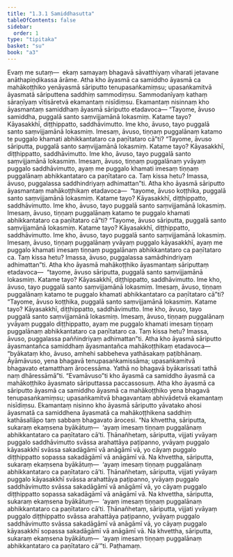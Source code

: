 ```yaml
---
title: "1.3.1 Samiddhasutta"
tableOfContents: false
sidebar:
  order: 1
type: "tipitaka"
basket: "su"
book: "a3"
---
```



<DynamicBreadcrumb />

<Division number="21" book="a3">

<Paragraph number="93" book="a3">
Evaṃ me sutaṃ—  ekaṃ samayaṃ bhagavā sāvatthiyaṃ viharati jetavane anāthapiṇḍikassa ārāme. Atha kho āyasmā ca samiddho āyasmā ca mahākoṭṭhiko yenāyasmā sāriputto tenupasaṅkamiṃsu; upasaṅkamitvā āyasmatā sāriputtena saddhiṃ sammodiṃsu. Sammodanīyaṃ kathaṃ sāraṇīyaṃ vītisāretvā ekamantaṃ nisīdiṃsu. Ekamantaṃ nisinnaṃ kho āyasmantaṃ samiddhaṃ āyasmā sāriputto etadavoca—
</Paragraph>

<Paragraph number="94" book="a3">
“Tayome, āvuso samiddha, puggalā santo saṃvijjamānā lokasmiṃ. Katame tayo? Kāyasakkhī, diṭṭhippatto, saddhāvimutto. Ime kho, āvuso, tayo puggalā santo saṃvijjamānā lokasmiṃ. Imesaṃ, āvuso, tiṇṇaṃ puggalānaṃ katamo te puggalo khamati abhikkantataro ca paṇītataro cā”ti?
</Paragraph>

<Paragraph number="95" book="a3">
“Tayome, āvuso sāriputta, puggalā santo saṃvijjamānā lokasmiṃ. Katame tayo? Kāyasakkhī, diṭṭhippatto, saddhāvimutto. Ime kho, āvuso, tayo puggalā santo saṃvijjamānā lokasmiṃ. Imesaṃ, āvuso, tiṇṇaṃ puggalānaṃ yvāyaṃ puggalo saddhāvimutto, ayaṃ me puggalo khamati imesaṃ tiṇṇaṃ puggalānaṃ abhikkantataro ca paṇītataro ca. Taṃ kissa hetu? Imassa, āvuso, puggalassa saddhindriyaṃ adhimattan”ti.
</Paragraph>

<Paragraph number="96" book="a3">
Atha kho āyasmā sāriputto āyasmantaṃ mahākoṭṭhikaṃ etadavoca—  “tayome, āvuso koṭṭhika, puggalā santo saṃvijjamānā lokasmiṃ. Katame tayo? Kāyasakkhī, diṭṭhippatto, saddhāvimutto. Ime kho, āvuso, tayo puggalā santo saṃvijjamānā lokasmiṃ. Imesaṃ, āvuso, tiṇṇaṃ puggalānaṃ katamo te puggalo khamati abhikkantataro ca paṇītataro cā”ti?
</Paragraph>

<Paragraph number="97" book="a3">
“Tayome, āvuso sāriputta, puggalā santo saṃvijjamānā lokasmiṃ. Katame tayo? Kāyasakkhī, diṭṭhippatto, saddhāvimutto. Ime kho, āvuso, tayo puggalā santo saṃvijjamānā lokasmiṃ. Imesaṃ, āvuso, tiṇṇaṃ puggalānaṃ yvāyaṃ puggalo kāyasakkhī, ayaṃ me puggalo khamati imesaṃ tiṇṇaṃ puggalānaṃ abhikkantataro ca paṇītataro ca. Taṃ kissa hetu? Imassa, āvuso, puggalassa samādhindriyaṃ adhimattan”ti.
</Paragraph>

<Paragraph number="98" book="a3">
Atha kho āyasmā mahākoṭṭhiko āyasmantaṃ sāriputtaṃ etadavoca—  “tayome, āvuso sāriputta, puggalā santo saṃvijjamānā lokasmiṃ. Katame tayo? Kāyasakkhī, diṭṭhippatto, saddhāvimutto. Ime kho, āvuso, tayo puggalā santo saṃvijjamānā lokasmiṃ. Imesaṃ, āvuso, tiṇṇaṃ puggalānaṃ katamo te puggalo khamati abhikkantataro ca paṇītataro cā”ti?
</Paragraph>

<Paragraph number="99" book="a3">
“Tayome, āvuso koṭṭhika, puggalā santo saṃvijjamānā lokasmiṃ. Katame tayo? Kāyasakkhī, diṭṭhippatto, saddhāvimutto. Ime kho, āvuso, tayo puggalā santo saṃvijjamānā lokasmiṃ. Imesaṃ, āvuso, tiṇṇaṃ puggalānaṃ yvāyaṃ puggalo diṭṭhippatto, ayaṃ me puggalo khamati imesaṃ tiṇṇaṃ puggalānaṃ abhikkantataro ca paṇītataro ca. Taṃ kissa hetu? Imassa, āvuso, puggalassa paññindriyaṃ adhimattan”ti.
</Paragraph>

<Paragraph number="100" book="a3">
Atha kho āyasmā sāriputto āyasmantañca samiddhaṃ āyasmantañca mahākoṭṭhikaṃ etadavoca—  “byākataṃ kho, āvuso, amhehi sabbeheva yathāsakaṃ paṭibhānaṃ. Āyāmāvuso, yena bhagavā tenupasaṅkamissāma; upasaṅkamitvā bhagavato etamatthaṃ ārocessāma. Yathā no bhagavā byākarissati tathā naṃ dhāressāmā”ti. “Evamāvuso”ti kho āyasmā ca samiddho āyasmā ca mahākoṭṭhiko āyasmato sāriputtassa paccassosuṃ. Atha kho āyasmā ca sāriputto āyasmā ca samiddho āyasmā ca mahākoṭṭhiko yena bhagavā tenupasaṅkamiṃsu; upasaṅkamitvā bhagavantaṃ abhivādetvā ekamantaṃ nisīdiṃsu. Ekamantaṃ nisinno kho āyasmā sāriputto yāvatako ahosi āyasmatā ca samiddhena āyasmatā ca mahākoṭṭhikena saddhiṃ kathāsallāpo taṃ sabbaṃ bhagavato ārocesi.
</Paragraph>

<Paragraph number="101" book="a3">
“Na khvettha, sāriputta, sukaraṃ ekaṃsena byākātuṃ—  ‘ayaṃ imesaṃ tiṇṇaṃ puggalānaṃ abhikkantataro ca paṇītataro cā’ti. Ṭhānañhetaṃ, sāriputta, vijjati yvāyaṃ puggalo saddhāvimutto svāssa arahattāya paṭipanno, yvāyaṃ puggalo kāyasakkhī svāssa sakadāgāmī vā anāgāmī vā, yo cāyaṃ puggalo diṭṭhippatto sopassa sakadāgāmī vā anāgāmī vā.
</Paragraph>

<Paragraph number="102" book="a3">
Na khvettha, sāriputta, sukaraṃ ekaṃsena byākātuṃ—  ‘ayaṃ imesaṃ tiṇṇaṃ puggalānaṃ abhikkantataro ca paṇītataro cā’ti. Ṭhānañhetaṃ, sāriputta, vijjati yvāyaṃ puggalo kāyasakkhī svāssa arahattāya paṭipanno, yvāyaṃ puggalo saddhāvimutto svāssa sakadāgāmī vā anāgāmī vā, yo cāyaṃ puggalo diṭṭhippatto sopassa sakadāgāmī vā anāgāmī vā.
</Paragraph>

<Paragraph number="103" book="a3">
Na khvettha, sāriputta, sukaraṃ ekaṃsena byākātuṃ—  ‘ayaṃ imesaṃ tiṇṇaṃ puggalānaṃ abhikkantataro ca paṇītataro cā’ti. Ṭhānañhetaṃ, sāriputta, vijjati yvāyaṃ puggalo diṭṭhippatto svāssa arahattāya paṭipanno, yvāyaṃ puggalo saddhāvimutto svāssa sakadāgāmī vā anāgāmī vā, yo cāyaṃ puggalo kāyasakkhī sopassa sakadāgāmī vā anāgāmī vā.
</Paragraph>

<Paragraph number="104" book="a3">
Na khvettha, sāriputta, sukaraṃ ekaṃsena byākātuṃ—  ‘ayaṃ imesaṃ tiṇṇaṃ puggalānaṃ abhikkantataro ca paṇītataro cā’”ti.

</Paragraph>
</Division>

<Paragraph number="105" type="center" book="a3">
Paṭhamaṃ.
</Paragraph>
